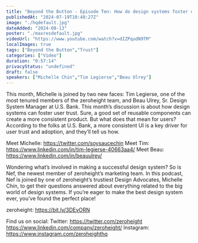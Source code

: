 ```yaml
---
title: "Beyond the Button - Episode Ten: How do design systems foster user trust?"
publishedAt: "2024-07-19T10:48:27Z"
image: "./hqdefault.jpg"
dateAdded: "2024-08-13"
poster: "./maxresdefault.jpg"
videoUrl: "https://www.youtube.com/watch?v=dIZPqudN9TM"
localImages: true
tags: ["Beyond the Button","Trust"]
categories: ["Video"]
duration: "0:57:14"
privacyStatus: "undefined"
draft: false
speakers: ["Michelle Chin","Tim Legierse","Beau Ulrey"]
---
```

This month, Michelle is joined by two new faces: Tim Legierse, one of the most tenured members of the zeroheight team, and Beau Ulrey, Sr. Design System Manager at U.S. Bank. This month’s discussion is about how design systems can foster user trust. Sure, a good set of reusable components can create a more consistent product. But what does that mean for users? According to the folks at U.S. Bank, a more consistent UI is a key driver for user trust and adoption, and they’ll tell us how.

Meet Michelle: https://twitter.com/soysaucechin
Meet Tim: https://www.linkedin.com/in/tim-legierse-40663aa4/
Meet Beau: https://www.linkedin.com/in/beauulrey/

Wondering what’s involved in making a successful design system? So is Nef, the newest member of zeroheight’s marketing team. In this podcast, Nef is joined by one of zeroheight’s trustiest Design Advocates, Michelle Chin, to get their questions answered about everything related to the big world of design systems. If you’re eager to make the best design system ever, you’ve found the perfect place!

zeroheight: https://bit.ly/3DEvORN

Find us on social:
Twitter: https://twitter.com/zeroheight
https://www.linkedin.com/company/zeroheight/
Instagram: https://www.instagram.com/zeroheighthq
